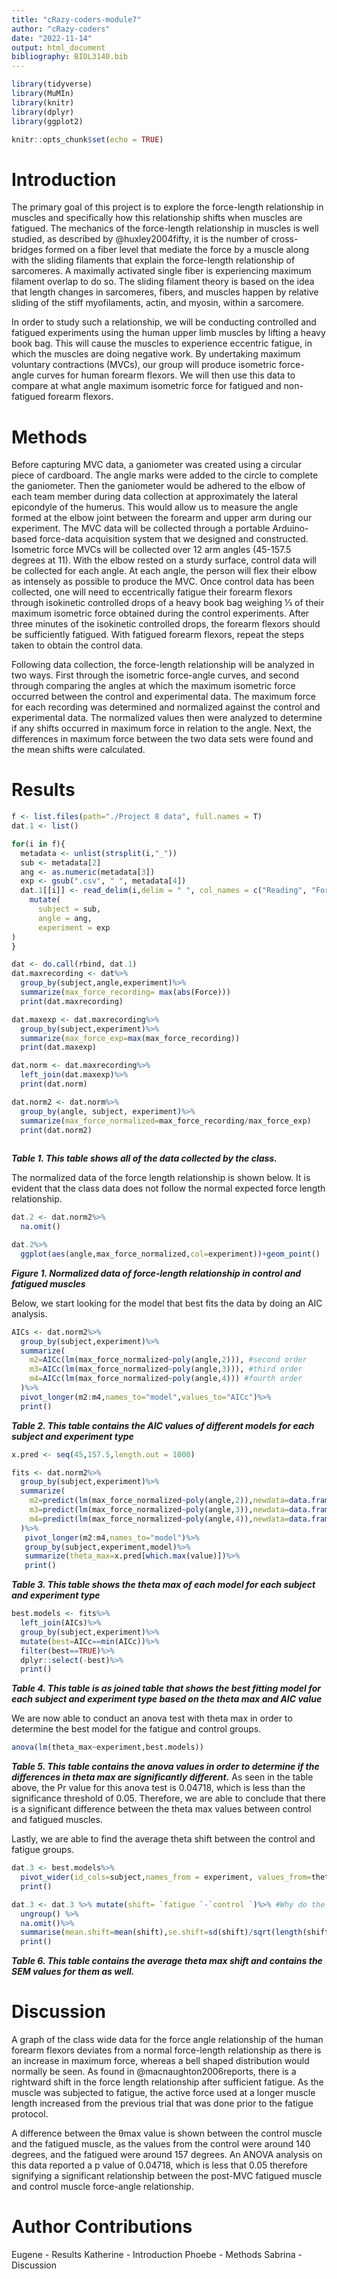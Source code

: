 ```yaml
---
title: "cRazy-coders-module7"
author: "cRazy-coders"
date: "2022-11-14"
output: html_document
bibliography: BIOL3140.bib
---
```


```r
library(tidyverse)
library(MuMIn)
library(knitr)
library(dplyr)
library(ggplot2)
```

```r
knitr::opts_chunk$set(echo = TRUE)
```

# Introduction
The primary goal of this project is to explore the force-length relationship in muscles and specifically how this relationship shifts when muscles are fatigued. The mechanics of the force-length relationship in muscles is well studied, as described by @huxley2004fifty, it is the number of cross-bridges formed on a fiber level that mediate the force by a muscle along with the sliding filaments that explain the force-length relationship of sarcomeres. A maximally activated single fiber is experiencing maximum filament overlap to do so. The sliding filament theory is based on the idea that length changes in sarcomeres, fibers, and muscles happen by relative sliding of the stiff myofilaments, actin, and myosin, within a sarcomere.
 
In order to study such a relationship, we will be conducting controlled and fatigued experiments using the human upper limb muscles by lifting a heavy book bag. This will cause the muscles to experience eccentric fatigue, in which the muscles are doing negative work. By undertaking maximum voluntary contractions (MVCs), our group will produce isometric force-angle curves for human forearm flexors. We will then use this data to compare at what angle maximum isometric force for fatigued and non-fatigued forearm flexors. 

# Methods
Before capturing MVC data, a ganiometer was created using a circular piece of cardboard. The angle marks were added to the circle to complete the ganiometer. Then the ganiometer would be adhered to the elbow of each team member during data collection at approximately the lateral epicondyle of the humerus. This would allow us to measure the angle formed at the elbow joint between the forearm and upper arm during our experiment. The MVC data will be collected through a portable Arduino-based force-data acquisition system that we designed and constructed. Isometric force MVCs will be collected over 12 arm angles (45-157.5 degrees at 11). With the elbow rested on a sturdy surface, control data will be collected for each angle. At each angle, the person will flex their elbow as intensely as possible to produce the MVC. Once control data has been collected, one will need to eccentrically fatigue their forearm flexors through isokinetic controlled drops of a heavy book bag weighing ⅓ of their maximum isometric force obtained during the control experiments. After three minutes of the isokinetic controlled drops, the forearm flexors should be sufficiently fatigued. With fatigued forearm flexors, repeat the steps taken to obtain the control data. 

Following data collection, the force-length relationship will be analyzed in two ways. First through the isometric force-angle curves, and second through comparing the angles at which the maximum isometric force occurred between the control and experimental data. The maximum force for each recording was determined and normalized against the control and experimental data. The normalized values then were analyzed to determine if any shifts occurred in maximum force in relation to the angle. Next, the differences in maximum force between the two data sets were found and the mean shifts were calculated. 


# Results
```r
f <- list.files(path="./Project 8 data", full.names = T)
dat.1 <- list()

for(i in f){
  metadata <- unlist(strsplit(i,"_"))
  sub <- metadata[2]
  ang <- as.numeric(metadata[3])
  exp <- gsub(".csv", " ", metadata[4])
  dat.1[[i]] <- read_delim(i,delim = " ", col_names = c("Reading", "Force", "Unit"))%>%
    mutate(
      subject = sub,
      angle = ang,
      experiment = exp
)
}

dat <- do.call(rbind, dat.1)
dat.maxrecording <- dat%>%
  group_by(subject,angle,experiment)%>%
  summarize(max_force_recording= max(abs(Force)))
  print(dat.maxrecording)

dat.maxexp <- dat.maxrecording%>%
  group_by(subject,experiment)%>%
  summarize(max_force_exp=max(max_force_recording))
  print(dat.maxexp)  

dat.norm <- dat.maxrecording%>%
  left_join(dat.maxexp)%>%
  print(dat.norm)

dat.norm2 <- dat.norm%>%
  group_by(angle, subject, experiment)%>%
  summarize(max_force_normalized=max_force_recording/max_force_exp)
  print(dat.norm2)
  
```
***Table 1. This table shows all of the data collected by the class.***


The normalized data of the force length relationship is shown below. It is evident that the class data does not follow the normal expected force length relationship.

```r
dat.2 <- dat.norm2%>%
  na.omit()

dat.2%>%
  ggplot(aes(angle,max_force_normalized,col=experiment))+geom_point()
```
***Figure 1. Normalized data of force-length relationship in control and fatigued muscles ***

Below, we start looking for the model that best fits the data by doing an AIC analysis.
```r
AICs <- dat.norm2%>%
  group_by(subject,experiment)%>%
  summarize(
    m2=AICc(lm(max_force_normalized~poly(angle,2))), #second order
    m3=AICc(lm(max_force_normalized~poly(angle,3))), #third order
    m4=AICc(lm(max_force_normalized~poly(angle,4))) #fourth order
  )%>%
  pivot_longer(m2:m4,names_to="model",values_to="AICc")%>%
  print()

```
***Table 2. This table contains the AIC values of different models for each subject and experiment type***

```r
x.pred <- seq(45,157.5,length.out = 1000)

fits <- dat.norm2%>%
  group_by(subject,experiment)%>%
  summarize(
    m2=predict(lm(max_force_normalized~poly(angle,2)),newdata=data.frame(angle=x.pred)), #second order
    m3=predict(lm(max_force_normalized~poly(angle,3)),newdata=data.frame(angle=x.pred)), #third order
    m4=predict(lm(max_force_normalized~poly(angle,4)),newdata=data.frame(angle=x.pred)) #fourth order
  )%>%
   pivot_longer(m2:m4,names_to="model")%>%
   group_by(subject,experiment,model)%>%
   summarize(theta_max=x.pred[which.max(value)])%>%
   print()

```
***Table 3. This table shows the theta max of each model for each subject and experiment type***

```r
best.models <- fits%>%
  left_join(AICs)%>%
  group_by(subject,experiment)%>%
  mutate(best=AICc==min(AICc))%>%
  filter(best==TRUE)%>%
  dplyr::select(-best)%>%
  print()

```
***Table 4. This table is as joined table that shows the best fitting model for each subject and experiment type based on the theta max and AIC value***

We are now able to conduct an anova test with theta max in order to determine the best model for the fatigue and control groups.

```r
anova(lm(theta_max~experiment,best.models))
```
***Table 5. This table contains the anova values in order to determine if the differences in theta max are significantly different.***
As seen in the table above, the Pr value for this anova test is 0.04718, which is less than the significance threshold of 0.05. Therefore, we are able to conclude that there is a significant difference between the theta max values between control and fatigued muscles. 

Lastly, we are able to find the average theta shift between the control and fatigue groups.

```r
dat.3 <- best.models%>%
  pivot_wider(id_cols=subject,names_from = experiment, values_from=theta_max)%>%
  print()

dat.3 <- dat.3 %>% mutate(shift= `fatigue `-`control `)%>% #Why do the variable names change like this, it took forever to figure out
  ungroup() %>%
  na.omit()%>% 
  summarise(mean.shift=mean(shift),se.shift=sd(shift)/sqrt(length(shift))) %>% 
  print()
```
***Table 6. This table contains the average theta max shift and contains the SEM values for them as well.***

# Discussion
A graph of the class wide data for the force angle relationship of the human forearm flexors deviates from a normal force-length relationship as there is an increase in maximum force, whereas a bell shaped distribution would normally be seen. As found in @macnaughton2006reports, there is a rightward shift in the force length relationship after sufficient fatigue. As the muscle was subjected to fatigue, the active force used at a longer muscle length increased from the previous trial that was done prior to the fatigue protocol. 

A difference between the θmax value is shown between the control muscle and the fatigued muscle, as the values from the control were around 140 degrees, and the fatigued were around 157 degrees. An ANOVA analysis on this data reported a p value of 0.04718, which is less that 0.05 therefore signifying a significant relationship between the post-MVC fatigued muscle and control muscle force-angle relationship.

# Author Contributions
Eugene - Results
Katherine - Introduction
Phoebe - Methods
Sabrina - Discussion

